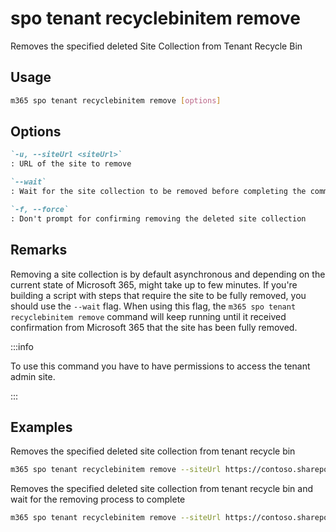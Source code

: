 
# spo tenant recyclebinitem remove

Removes the specified deleted Site Collection from Tenant Recycle Bin

## Usage

```sh
m365 spo tenant recyclebinitem remove [options]
```

## Options

```md definition-list
`-u, --siteUrl <siteUrl>`
: URL of the site to remove

`--wait`
: Wait for the site collection to be removed before completing the command

`-f, --force`
: Don't prompt for confirming removing the deleted site collection
```

<Global />

## Remarks

Removing a site collection is by default asynchronous and depending on the current state of Microsoft 365, might take up to few minutes. If you're building a script with steps that require the site to be fully removed, you should use the `--wait` flag. When using this flag, the `m365 spo tenant recyclebinitem remove` command will keep running until it received confirmation from Microsoft 365 that the site has been fully removed.

:::info

To use this command you have to have permissions to access the tenant admin site.

:::
    
## Examples

Removes the specified deleted site collection from tenant recycle bin

```sh
m365 spo tenant recyclebinitem remove --siteUrl https://contoso.sharepoint.com/sites/team
```

Removes the specified deleted site collection from tenant recycle bin and wait for the removing process to complete

```sh
m365 spo tenant recyclebinitem remove --siteUrl https://contoso.sharepoint.com/sites/team --wait
```
